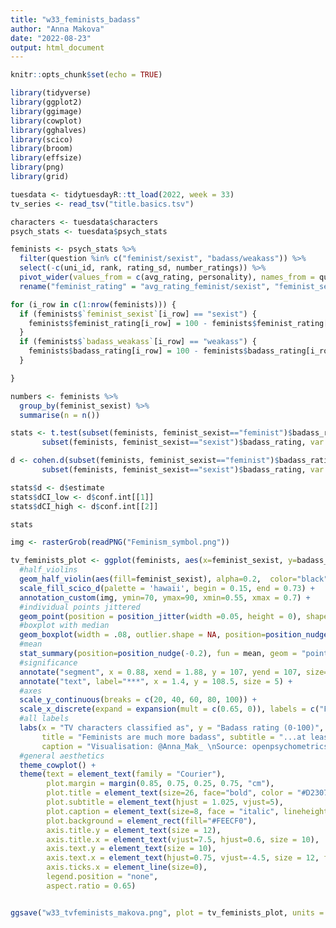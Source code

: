 ```yaml
---
title: "w33_feminists_badass"
author: "Anna Makova"
date: "2022-08-23"
output: html_document
---
```


```r
knitr::opts_chunk$set(echo = TRUE)
```


```r
library(tidyverse)
library(ggplot2)
library(ggimage)
library(cowplot)
library(gghalves)
library(scico)
library(broom)
library(effsize)
library(png)
library(grid)
```

```r
tuesdata <- tidytuesdayR::tt_load(2022, week = 33)
tv_series <- read_tsv("title.basics.tsv")

characters <- tuesdata$characters
psych_stats <- tuesdata$psych_stats
```

```r
feminists <- psych_stats %>%
  filter(question %in% c("feminist/sexist", "badass/weakass")) %>%
  select(-c(uni_id, rank, rating_sd, number_ratings)) %>%
  pivot_wider(values_from = c(avg_rating, personality), names_from = question) %>%
  rename("feminist_rating" = "avg_rating_feminist/sexist", "feminist_sexist" = "personality_feminist/sexist",  "badass_rating" = "avg_rating_badass/weakass", "badass_weakass" = "personality_badass/weakass")

for (i_row in c(1:nrow(feminists))) {
  if (feminists$`feminist_sexist`[i_row] == "sexist") {
    feminists$feminist_rating[i_row] = 100 - feminists$feminist_rating[i_row]
  }
  if (feminists$`badass_weakass`[i_row] == "weakass") {
    feminists$badass_rating[i_row] = 100 - feminists$badass_rating[i_row]
  }

}

```

```r
numbers <- feminists %>%
  group_by(feminist_sexist) %>%
  summarise(n = n())
```



```r
stats <- t.test(subset(feminists, feminist_sexist=="feminist")$badass_rating, 
       subset(feminists, feminist_sexist=="sexist")$badass_rating, var.equal = FALSE, paired=FALSE) %>% tidy()

d <- cohen.d(subset(feminists, feminist_sexist=="feminist")$badass_rating, 
       subset(feminists, feminist_sexist=="sexist")$badass_rating, var.equal = FALSE, paired=FALSE) 

stats$d <- d$estimate
stats$dCI_low <- d$conf.int[[1]]
stats$dCI_high <- d$conf.int[[2]]

stats
```

```r

img <- rasterGrob(readPNG("Feminism_symbol.png"))

tv_feminists_plot <- ggplot(feminists, aes(x=feminist_sexist, y=badass_rating)) +
  #half_violins
  geom_half_violin(aes(fill=feminist_sexist), alpha=0.2,  color="black", position=position_nudge(-0.2)) + 
  scale_fill_scico_d(palette = 'hawaii', begin = 0.15, end = 0.73) +
  annotation_custom(img, ymin=70, ymax=90, xmin=0.55, xmax = 0.7) +
  #individual points jittered
  geom_point(position = position_jitter(width =0.05, height = 0), shape=16, size = 2) +
  #boxplot with median
  geom_boxplot(width = .08, outlier.shape = NA, position=position_nudge(-0.125)) +
  #mean
  stat_summary(position=position_nudge(-0.2), fun = mean, geom = "point", size=1.5, shape = 16, colour = "black") + 
  #significance
  annotate("segment", x = 0.88, xend = 1.88, y = 107, yend = 107, size=0.35) +
  annotate("text", label="***", x = 1.4, y = 108.5, size = 5) +
  #axes
  scale_y_continuous(breaks = c(20, 40, 60, 80, 100)) +
  scale_x_discrete(expand = expansion(mult = c(0.65, 0)), labels = c("Feminist(N=616)", "Sexist(N=273)")) +
  #all labels
  labs(x = "TV characters classified as", y = "Badass rating (0-100)", 
       title = "Feminists are much more badass", subtitle = "...at least on TV", 
       caption = "Visualisation: @Anna_Mak_ \nSource: openpsychometrics.org by @tanya_shapiro") + 
  #general aesthetics
  theme_cowplot() +
  theme(text = element_text(family = "Courier"),
        plot.margin = margin(0.85, 0.75, 0.25, 0.75, "cm"),
        plot.title = element_text(size=26, face="bold", color = "#D23077", hjust = 0.725, vjust = 3),
        plot.subtitle = element_text(hjust = 1.025, vjust=5),
        plot.caption = element_text(size=8, face = "italic", lineheight = 1.1, vjust=-5, hjust=1.05, color = "#D23077"),
        plot.background = element_rect(fill="#FEECF0"),
        axis.title.y = element_text(size = 12),
        axis.title.x = element_text(vjust=7.5, hjust=0.6, size = 10),
        axis.text.y = element_text(size = 10),
        axis.text.x = element_text(hjust=0.75, vjust=-4.5, size = 12, face = "bold"),
        axis.ticks.x = element_line(size=0),
        legend.position = "none",
        aspect.ratio = 0.65)  


ggsave("w33_tvfeminists_makova.png", plot = tv_feminists_plot, units = "cm",  width = 18, height = 15, dpi = "retina", device = "png")
```




